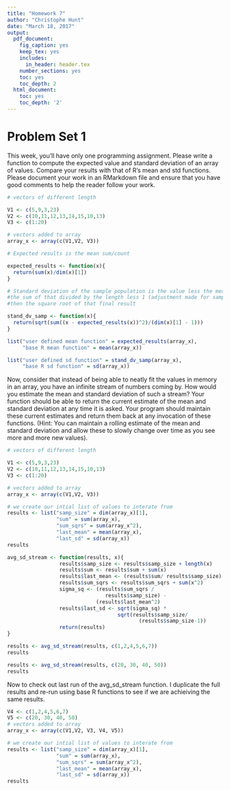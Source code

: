 ```yaml
---
title: "Homework 7"
author: "Christophe Hunt"
date: "March 18, 2017"
output:
  pdf_document:
    fig_caption: yes
    keep_tex: yes
    includes:
      in_header: header.tex
    number_sections: yes
    toc: yes
    toc_depth: 2
  html_document:
    toc: yes
    toc_depth: '2'
---
```


# Problem Set 1

This week, you'll have only one programming assignment. Please write a function to compute the expected value and standard deviation of an array of values. Compare your results with that of R's mean and std functions. Please document your work in an RMarkdown file and ensure that you have good comments to help the reader follow your work. 


```r
# vectors of different length

V1 <- c(5,9,3,23)
V2 <- c(10,11,12,13,14,15,10,13)
V3 <- c(1:20)

# vectors added to array
array_x <- array(c(V1,V2, V3))

# Expected results is the mean sum/count

expected_results <- function(x){
  return(sum(x)/dim(x)[1])
}

# Standard deviation of the sample population is the value less the mean, then squared, 
#the sum of that divided by the length less 1 (adjustment made for sample population),
#then the square root of that final result

stand_dv_samp <- function(x){
  return(sqrt(sum((x - expected_results(x))^2)/(dim(x)[1] - 1)))
}
```

\newpage 

```r
list("user defined mean function" = expected_results(array_x),
     "base R mean function" = mean(array_x))
```

```r
list("user defined sd function" = stand_dv_samp(array_x), 
     "base R sd function" = sd(array_x))
```

Now, consider that instead of being able to neatly fit the values in memory in an array, you have an infinite stream of numbers coming by. How would you estimate the mean and standard deviation of such a stream? Your function should be able to return the current estimate of the mean and standard deviation at any time it is asked. Your program should maintain these current estimates and return them back at any invocation of these functions. (Hint: You can maintain a rolling estimate of the mean and standard deviation and allow these to slowly change over time as you see more and more new values).


```r
# vectors of different length

V1 <- c(5,9,3,23)
V2 <- c(10,11,12,13,14,15,10,13)
V3 <- c(1:20)

# vectors added to array
array_x <- array(c(V1,V2, V3))

# we create our intial list of values to interate from
results <- list("samp_size" = dim(array_x)[1], 
                "sum" = sum(array_x), 
                "sum_sqrs" = sum(array_x^2), 
                "last_mean" = mean(array_x),
                "last_sd" = sd(array_x))
results
```

```r
avg_sd_stream <- function(results, x){
                 results$samp_size <- results$samp_size + length(x)
                 results$sum <- results$sum + sum(x)
                 results$last_mean <- (results$sum/ results$samp_size) 
                 results$sum_sqrs <- results$sum_sqrs + sum(x^2)
                 sigma_sq <- (results$sum_sqrs / 
                                results$samp_size) - 
                             (results$last_mean^2)
                 results$last_sd <- sqrt(sigma_sq) * 
                                    sqrt(results$samp_size/
                                           (results$samp_size-1))
                 return(results) 
}

results <- avg_sd_stream(results, c(1,2,4,5,6,7))
results
```

```r
results <- avg_sd_stream(results, c(20, 30, 40, 50))
results
```

\newpage

Now to check out last run of the avg_sd_stream function. I duplicate the full results and re-run using base R functions to see if we are achieiving the same results. 

```r
V4 <- c(1,2,4,5,6,7)
V5 <- c(20, 30, 40, 50)
# vectors added to array
array_x <- array(c(V1,V2, V3, V4, V5))

# we create our intial list of values to interate from
results <- list("samp_size" = dim(array_x)[1], 
                "sum" = sum(array_x), 
                "sum_sqrs" = sum(array_x^2), 
                "last_mean" = mean(array_x),
                "last_sd" = sd(array_x))
results
```

